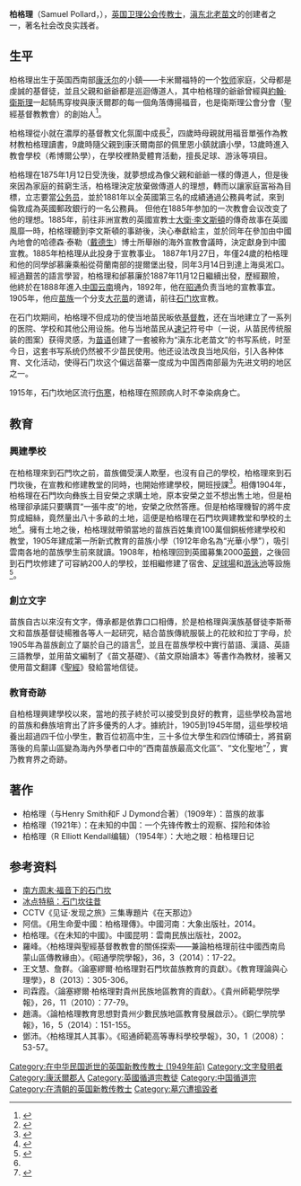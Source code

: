 '''柏格理'''（Samuel Pollard，{{bd|1864年|4月20日|1915年|9月16日|catIdx=P柏}}），[[英国|英国]][[卫理公会|卫理公会]][[传教士|传教士]]，[[滇东北老苗文|滇东北老苗文]]的创建者之一，著名社会改良实践者。

==生平==
柏格理出生于英国西南部[[康沃尔|康沃尔]]的小鎮——卡米爾福特的一个[[牧师|牧师]]家庭，父母都是虔誠的基督徒，並且父親和爺爺都是巡迴傳道人，其中柏格理的爺爺曾經與[[約翰·衛斯理|約翰·衛斯理]]一起騎馬穿梭與康沃爾郡的每一個角落傳揚福音，也是衛斯理公會分會（聖經基督教教會）的創始人<ref>{{cite book |author1=阿信 |title=《用生命愛中國：柏格理傳》 |date=2014 |publisher=大象出版社 |location=中國河南 |page=6}}</ref>。

柏格理從小就在濃厚的基督教文化氛圍中成長<ref>{{cite journal |author1=羅峰 |title=〈柏格理與聖經基督教教會的關係探索——兼論柏格理前往中國西南烏蒙山區傳教緣由〉 |journal=《昭通學院學報》 |date=2014 |volume=36 |issue=3 |page=17}}</ref>，四歲時母親就用福音單張作為教材教柏格理讀書，9歲時隨父親到康沃爾南部的佩里恩小鎮就讀小學，13歲時進入教會學校（希博爾公學），在學校裡熱愛體育活動，擅長足球、游泳等項目。

柏格理在1875年1月12日受洗後，就夢想成為像父親和爺爺一樣的傳道人，但是後來因為家庭的貧窮生活，柏格理決定放棄做傳道人的理想，轉而以讓家庭富裕為目標，立志要當[[公务员|公务员]]，並於1881年以全英國第三名的成績通過公務員考試，來到倫敦成為英國郵政銀行的一名公務員。
但他在1885年参加的一次教會会议改变了他的理想。1885年，前往非洲宣教的英國宣教士[[大衛·李文斯頓|大衛·李文斯頓]]的傳奇故事在英國風靡一時，柏格理聽到李文斯頓的事跡後，決心奉獻給主，並於同年在參加由中國內地會的哈德森·泰勒（[[戴德生|戴德生]]）博士所舉辦的海外宣教會議時，決定獻身到中國宣教。1885年柏格理从此投身于宣教事业。
1887年1月27日，年僅24歲的柏格理和他的同學邰慕廉乘船從荷蘭南部的提爾堡出發，同年3月14日到達上海吳淞口。經過艱苦的語言學習，柏格理和邰慕廉於1887年11月12日繼續出發，歷經艱險，他終於在1888年進入[[中国|中国]][[云南|云南]]境內，1892年，他在[[昭通|昭通]]负责当地的宣教事宜。1905年，他应[[苗族|苗族]]一个分支[[大花苗|大花苗]]的邀请，前往[[石门坎_(贵州)|石门坎]]宣教。

在石门坎期间，柏格理不但成功的使当地苗民皈依[[基督教|基督教]]，还在当地建立了一系列的医院、学校和其他公用设施。他与当地苗民从[[速记|速记]]符号中（一说，从苗民传统服装的图案）获得灵感，为[[苗语|苗语]]创建了一套被称为“滇东北老苗文”的书写系统，时至今日，这套书写系统仍然被不少苗民使用。他还设法改良当地风俗，引入各种体育、文化活动，使得石门坎这个偏远苗寨一度成为中国西南部最为先进文明的地区之一。

1915年，石门坎地区流行[[伤寒|伤寒]]，柏格理在照顾病人时不幸染病身亡。

==教育==
===興建學校===

在柏格理來到石門坎之前，苗族備受漢人欺壓，也沒有自己的學校，柏格理來到石門坎後，在宣教和修建教堂的同時，也開始修建學校，開班授課<ref>{{cite journal |author1=王文慧 |coauthors=詹群 |title=〈論塞繆爾·柏格理對石門坎苗族教育的貢獻〉 |journal=《教育理論與心理學》 |date=2013 |volume=8 |page=305}}</ref>。相傳1904年，柏格理在石門坎向彝族土目安榮之求購土地，原本安榮之並不想出售土地，但是柏格理卻承諾只要購買“一張牛皮”的地，安榮之欣然答應。但是柏格理機智的將牛皮剪成細絲，竟然量出八十多畝的土地，這便是柏格理在石門坎興建教堂和學校的土地<ref>{{cite journal |author1=司霖霞 |title=〈論塞繆爾·柏格理對貴州民族地區教育的貢獻〉 |journal=《貴州師範學院學報》 |date=2010 |volume=26 |issue=11 |page=78}}</ref>。擁有土地之後，柏格理就帶領當地的苗族百姓集資100萬個銅板修建學校和教堂，1905年建成第一所新式教育的苗族小學（1912年命名為“光華小學”），吸引雲南各地的苗族學生前來就讀。1908年，柏格理回到英國募集2000[[英鎊|英鎊]]，之後回到石門坎修建了可容納200人的學校，並相繼修建了宿舍、[[足球場|足球場]]和[[游泳池|游泳池]]等設施<ref name="#1">{{cite journal |author1=司霖霞 |title=〈論塞繆爾·柏格理對貴州民族地區教育的貢獻〉 |page=78}}</ref>。

===創立文字===
苗族自古以來沒有文字，傳承都是依靠口口相傳，於是柏格理與漢族基督徒李斯蒂文和苗族基督徒楊雅各等人一起研究，結合苗族傳統服裝上的花紋和拉丁字母，於1905年為苗族創立了屬於自己的語言<ref name="#1"/>，並且在苗族學校中實行苗語、漢語、英語三語教學，並用苗文編制了《苗文基礎》、《苗文原始讀本》等書作為教材，接著又使用苗文翻譯《[[聖經|聖經]]》發給當地信徒。

===教育奇跡===
自柏格理興建學校以來，當地的孩子終於可以接受到良好的教育，這些學校為當地的苗族和彝族培育出了許多優秀的人才。據統計，1905到1945年間，這些學校培養出超過四千位小學生，數百位初高中生，三十多位大學生和四位博碩士，將貧窮落後的烏蒙山區變為海內外學者口中的“西南苗族最高文化區”、“文化聖地”<ref>{{cite journal |author1=趙濤 |title=〈論柏格理教育思想對貴州少數民族地區教育發展啟示〉 |journal=《銅仁學院學報》 |date=2014 |volume=16 |issue=5 |page=152}}</ref> ，實乃教育界之奇跡。

==著作==
*柏格理（与Henry Smith和F J Dymond合著）（1909年）：苗族的故事 
*柏格理（1921年）：在未知的中国：一个先锋传教士的观察、探险和体验 
*柏格理（R Elliott Kendall编辑）（1954年）：大地之眼：柏格理日记



==参考资料==
{{refbegin}}
*[https://web.archive.org/web/20061128142654/http://www.southcn.com/weekend/culture/200610190040.htm 南方周末·福音下的石门坎]
*[http://zqb.cyol.com/content/2010-09/15/content_3413266.htm  冰点特稿：石门坎往昔] {{Wayback|url=http://zqb.cyol.com/content/2010-09/15/content_3413266.htm |date=20200815014514 }}
*CCTV《见证·发现之旅》三集專題片《在天那边》
*阿信。《用生命愛中國：柏格理傳》。中國河南：大象出版社，2014。
*柏格理。《在未知的中國》。中國昆明：雲南民族出版社，2002。
*羅峰。〈柏格理與聖經基督教教會的關係探索——兼論柏格理前往中國西南烏蒙山區傳教緣由〉。《昭通學院學報》，36，3（2014）：17-22。
*王文慧、詹群。〈論塞繆爾·柏格理對石門坎苗族教育的貢獻〉。《教育理論與心理學》，8（2013）：305-306。
*司霖霞。〈論塞繆爾·柏格理對貴州民族地區教育的貢獻〉。《貴州師範學院學報》，26，11（2010）：77-79。
*趙濤。〈論柏格理教育思想對貴州少數民族地區教育發展啟示〉。《銅仁學院學報》，16，5（2014）：151-155。
*鄧沛。〈柏格理其人其事〉。《昭通師範高等專科學校學報》，30，1（2008）：53-57。
{{refend}}

{{Authority control}}
{{DEFAULTSORT:Pollard, Sam}}
[[Category:在中华民国逝世的英国新教传教士_(1949年前)|Category:在中华民国逝世的英国新教传教士 (1949年前)]]
[[Category:文字發明者|Category:文字發明者]]
[[Category:康沃爾郡人|Category:康沃爾郡人]]
[[Category:英國循道宗教徒|Category:英國循道宗教徒]]
[[Category:中国循道宗|Category:中国循道宗]]
[[Category:在清朝的英国新教传教士|Category:在清朝的英国新教传教士]]
[[Category:墓穴遭搗毀者|Category:墓穴遭搗毀者]]